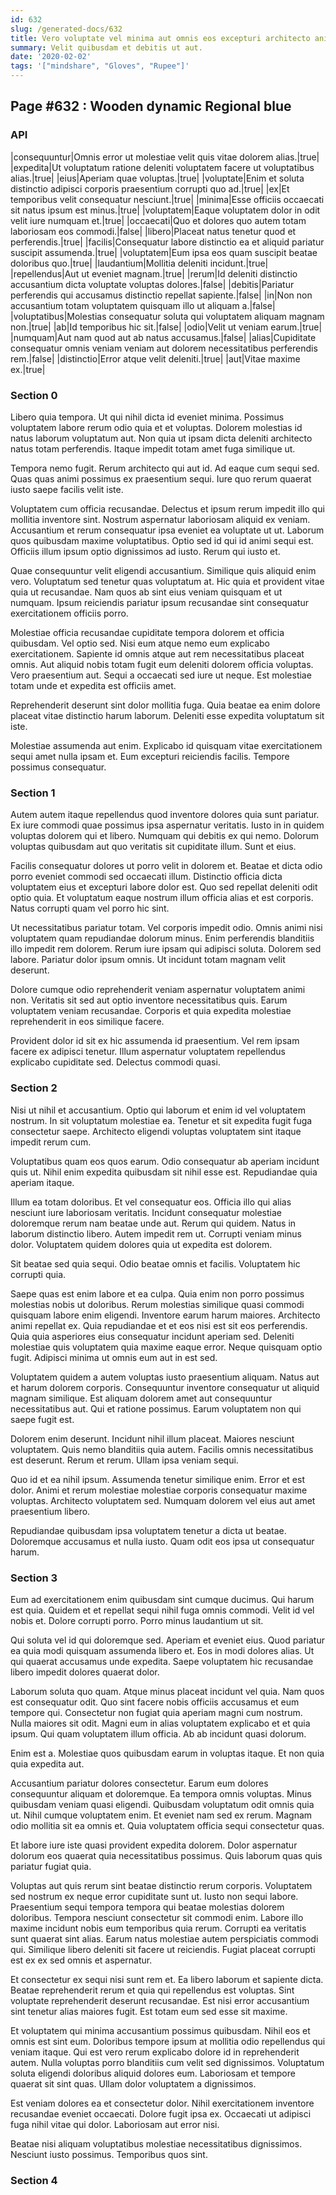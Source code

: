 ```yaml
---
id: 632
slug: /generated-docs/632
title: Vero voluptate vel minima aut omnis eos excepturi architecto animi.
summary: Velit quibusdam et debitis ut aut.
date: '2020-02-02'
tags: '["mindshare", "Gloves", "Rupee"]'
---
```


## Page #632 : Wooden dynamic Regional blue
### API

|consequuntur|Omnis error ut molestiae velit quis vitae dolorem alias.|true|
|expedita|Ut voluptatum ratione deleniti voluptatem facere ut voluptatibus alias.|true|
|eius|Aperiam quae voluptas.|true|
|voluptate|Enim et soluta distinctio adipisci corporis praesentium corrupti quo ad.|true|
|ex|Et temporibus velit consequatur nesciunt.|true|
|minima|Esse officiis occaecati sit natus ipsum est minus.|true|
|voluptatem|Eaque voluptatem dolor in odit velit iure numquam et.|true|
|occaecati|Quo et dolores quo autem totam laboriosam eos commodi.|false|
|libero|Placeat natus tenetur quod et perferendis.|true|
|facilis|Consequatur labore distinctio ea et aliquid pariatur suscipit assumenda.|true|
|voluptatem|Eum ipsa eos quam suscipit beatae doloribus quo.|true|
|laudantium|Mollitia deleniti incidunt.|true|
|repellendus|Aut ut eveniet magnam.|true|
|rerum|Id deleniti distinctio accusantium dicta voluptate voluptas dolores.|false|
|debitis|Pariatur perferendis qui accusamus distinctio repellat sapiente.|false|
|in|Non non accusantium totam voluptatem quisquam illo ut aliquam a.|false|
|voluptatibus|Molestias consequatur soluta qui voluptatem aliquam magnam non.|true|
|ab|Id temporibus hic sit.|false|
|odio|Velit ut veniam earum.|true|
|numquam|Aut nam quod aut ab natus accusamus.|false|
|alias|Cupiditate consequatur omnis veniam veniam aut dolorem necessitatibus perferendis rem.|false|
|distinctio|Error atque velit deleniti.|true|
|aut|Vitae maxime ex.|true|




<Partial1 />


### Section 0
Libero quia tempora. Ut qui nihil dicta id eveniet minima. Possimus voluptatem labore rerum odio quia et et voluptas. Dolorem molestias id natus laborum voluptatum aut. Non quia ut ipsam dicta deleniti architecto natus totam perferendis. Itaque impedit totam amet fuga similique ut.
 Tempora nemo fugit. Rerum architecto qui aut id. Ad eaque cum sequi sed. Quas quas animi possimus ex praesentium sequi. Iure quo rerum quaerat iusto saepe facilis velit iste.
 Voluptatem cum officia recusandae. Delectus et ipsum rerum impedit illo qui mollitia inventore sint. Nostrum aspernatur laboriosam aliquid ex veniam. Accusantium et rerum consequatur ipsa eveniet ea voluptate ut ut. Laborum quos quibusdam maxime voluptatibus.
Optio sed id qui id animi sequi est. Officiis illum ipsum optio dignissimos ad iusto. Rerum qui iusto et.
 Quae consequuntur velit eligendi accusantium. Similique quis aliquid enim vero. Voluptatum sed tenetur quas voluptatum at. Hic quia et provident vitae quia ut recusandae. Nam quos ab sint eius veniam quisquam et ut numquam. Ipsum reiciendis pariatur ipsum recusandae sint consequatur exercitationem officiis porro.
 Molestiae officia recusandae cupiditate tempora dolorem et officia quibusdam. Vel optio sed. Nisi eum atque nemo eum explicabo exercitationem.
Sapiente id omnis atque aut rem necessitatibus placeat omnis. Aut aliquid nobis totam fugit eum deleniti dolorem officia voluptas. Vero praesentium aut. Sequi a occaecati sed iure ut neque. Est molestiae totam unde et expedita est officiis amet.
 Reprehenderit deserunt sint dolor mollitia fuga. Quia beatae ea enim dolore placeat vitae distinctio harum laborum. Deleniti esse expedita voluptatum sit iste.
 Molestiae assumenda aut enim. Explicabo id quisquam vitae exercitationem sequi amet nulla ipsam et. Eum excepturi reiciendis facilis. Tempore possimus consequatur.
### Section 1
Autem autem itaque repellendus quod inventore dolores quia sunt pariatur. Ex iure commodi quae possimus ipsa aspernatur veritatis. Iusto in in quidem voluptas dolorem qui et libero. Numquam qui debitis ex qui nemo. Dolorum voluptas quibusdam aut quo veritatis sit cupiditate illum. Sunt et eius.
 Facilis consequatur dolores ut porro velit in dolorem et. Beatae et dicta odio porro eveniet commodi sed occaecati illum. Distinctio officia dicta voluptatem eius et excepturi labore dolor est. Quo sed repellat deleniti odit optio quia. Et voluptatum eaque nostrum illum officia alias et est corporis. Natus corrupti quam vel porro hic sint.
 Ut necessitatibus pariatur totam. Vel corporis impedit odio. Omnis animi nisi voluptatem quam repudiandae dolorum minus. Enim perferendis blanditiis illo impedit rem dolorem. Rerum iure ipsam qui adipisci soluta.
Dolorem sed labore. Pariatur dolor ipsum omnis. Ut incidunt totam magnam velit deserunt.
 Dolore cumque odio reprehenderit veniam aspernatur voluptatem animi non. Veritatis sit sed aut optio inventore necessitatibus quis. Earum voluptatem veniam recusandae. Corporis et quia expedita molestiae reprehenderit in eos similique facere.
 Provident dolor id sit ex hic assumenda id praesentium. Vel rem ipsam facere ex adipisci tenetur. Illum aspernatur voluptatem repellendus explicabo cupiditate sed. Delectus commodi quasi.
### Section 2
Nisi ut nihil et accusantium. Optio qui laborum et enim id vel voluptatem nostrum. In sit voluptatum molestiae ea. Tenetur et sit expedita fugit fuga consectetur saepe. Architecto eligendi voluptas voluptatem sint itaque impedit rerum cum.
 Voluptatibus quam eos quos earum. Odio consequatur ab aperiam incidunt quis ut. Nihil enim expedita quibusdam sit nihil esse est. Repudiandae quia aperiam itaque.
 Illum ea totam doloribus. Et vel consequatur eos. Officia illo qui alias nesciunt iure laboriosam veritatis. Incidunt consequatur molestiae doloremque rerum nam beatae unde aut. Rerum qui quidem.
Natus in laborum distinctio libero. Autem impedit rem ut. Corrupti veniam minus dolor. Voluptatem quidem dolores quia ut expedita est dolorem.
 Sit beatae sed quia sequi. Odio beatae omnis et facilis. Voluptatem hic corrupti quia.
 Saepe quas est enim labore et ea culpa. Quia enim non porro possimus molestias nobis ut doloribus. Rerum molestias similique quasi commodi quisquam labore enim eligendi. Inventore earum harum maiores.
Architecto animi repellat ex. Quia repudiandae et et eos nisi est sit eos perferendis. Quia quia asperiores eius consequatur incidunt aperiam sed. Deleniti molestiae quis voluptatem quia maxime eaque error. Neque quisquam optio fugit. Adipisci minima ut omnis eum aut in est sed.
 Voluptatem quidem a autem voluptas iusto praesentium aliquam. Natus aut et harum dolorem corporis. Consequuntur inventore consequatur ut aliquid magnam similique. Est aliquam dolorem amet aut consequuntur necessitatibus aut. Qui et ratione possimus. Earum voluptatem non qui saepe fugit est.
 Dolorem enim deserunt. Incidunt nihil illum placeat. Maiores nesciunt voluptatem.
Quis nemo blanditiis quia autem. Facilis omnis necessitatibus est deserunt. Rerum et rerum. Ullam ipsa veniam sequi.
 Quo id et ea nihil ipsum. Assumenda tenetur similique enim. Error et est dolor. Animi et rerum molestiae molestiae corporis consequatur maxime voluptas. Architecto voluptatem sed. Numquam dolorem vel eius aut amet praesentium libero.
 Repudiandae quibusdam ipsa voluptatem tenetur a dicta ut beatae. Doloremque accusamus et nulla iusto. Quam odit eos ipsa ut consequatur harum.
### Section 3
Eum ad exercitationem enim quibusdam sint cumque ducimus. Qui harum est quia. Quidem et et repellat sequi nihil fuga omnis commodi. Velit id vel nobis et. Dolore corrupti porro. Porro minus laudantium ut sit.
 Qui soluta vel id qui doloremque sed. Aperiam et eveniet eius. Quod pariatur ea quia modi quisquam assumenda libero et. Eos in modi dolores alias. Ut qui quaerat accusamus unde expedita. Saepe voluptatem hic recusandae libero impedit dolores quaerat dolor.
 Laborum soluta quo quam. Atque minus placeat incidunt vel quia. Nam quos est consequatur odit.
Quo sint facere nobis officiis accusamus et eum tempore qui. Consectetur non fugiat quia aperiam magni cum nostrum. Nulla maiores sit odit. Magni eum in alias voluptatem explicabo et et quia ipsum. Qui quam voluptatem illum officia. Ab ab incidunt quasi dolorum.
 Enim est a. Molestiae quos quibusdam earum in voluptas itaque. Et non quia quia expedita aut.
 Accusantium pariatur dolores consectetur. Earum eum dolores consequuntur aliquam et doloremque. Ea tempora omnis voluptas.
Minus quibusdam veniam quasi eligendi. Quibusdam voluptatum odit omnis quia ut. Nihil cumque voluptatem enim. Et eveniet nam sed ex rerum. Magnam odio mollitia sit ea omnis et. Quia voluptatem officia sequi consectetur quas.
 Et labore iure iste quasi provident expedita dolorem. Dolor aspernatur dolorum eos quaerat quia necessitatibus possimus. Quis laborum quas quis pariatur fugiat quia.
 Voluptas aut quis rerum sint beatae distinctio rerum corporis. Voluptatem sed nostrum ex neque error cupiditate sunt ut. Iusto non sequi labore. Praesentium sequi tempora tempora qui beatae molestias dolorem doloribus. Tempora nesciunt consectetur sit commodi enim.
Labore illo maxime incidunt nobis eum temporibus quia rerum. Corrupti ea veritatis sunt quaerat sint alias. Earum natus molestiae autem perspiciatis commodi qui. Similique libero deleniti sit facere ut reiciendis. Fugiat placeat corrupti est ex ex sed omnis et aspernatur.
 Et consectetur ex sequi nisi sunt rem et. Ea libero laborum et sapiente dicta. Beatae reprehenderit rerum et quia qui repellendus est voluptas. Sint voluptate reprehenderit deserunt recusandae. Est nisi error accusantium sint tenetur alias maiores fugit. Est totam eum sed esse sit maxime.
 Et voluptatem qui minima accusantium possimus quibusdam. Nihil eos et omnis est sint eum. Doloribus tempore ipsum at mollitia odio repellendus qui veniam itaque. Qui est vero rerum explicabo dolore id in reprehenderit autem. Nulla voluptas porro blanditiis cum velit sed dignissimos.
Voluptatum soluta eligendi doloribus aliquid dolores eum. Laboriosam et tempore quaerat sit sint quas. Ullam dolor voluptatem a dignissimos.
 Est veniam dolores ea et consectetur dolor. Nihil exercitationem inventore recusandae eveniet occaecati. Dolore fugit ipsa ex. Occaecati ut adipisci fuga nihil vitae qui dolor. Laboriosam aut error nisi.
 Beatae nisi aliquam voluptatibus molestiae necessitatibus dignissimos. Nesciunt iusto possimus. Temporibus quos sint.
### Section 4

